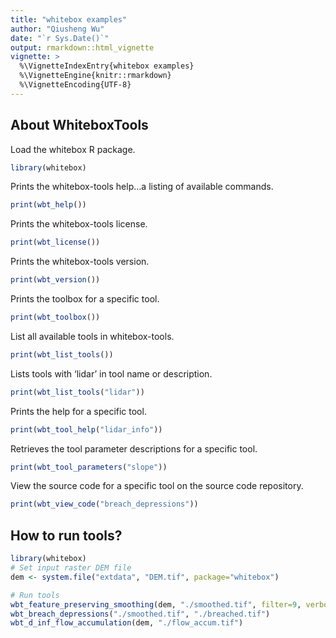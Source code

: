 ```yaml
---
title: "whitebox examples"
author: "Qiusheng Wu"
date: "`r Sys.Date()`"
output: rmarkdown::html_vignette
vignette: >
  %\VignetteIndexEntry{whitebox examples}
  %\VignetteEngine{knitr::rmarkdown}
  %\VignetteEncoding{UTF-8}
---
```


## About WhiteboxTools

Load the whitebox R package.
```r
library(whitebox)
```

Prints the whitebox-tools help...a listing of available commands.
```r
print(wbt_help())
```

Prints the whitebox-tools license.
```r
print(wbt_license())
```
 
Prints the whitebox-tools version.
```r
print(wbt_version())
```

Prints the toolbox for a specific tool.
```r
print(wbt_toolbox())
```


List all available tools in whitebox-tools.
```r
print(wbt_list_tools())
```


Lists tools with 'lidar' in tool name or description.
```r
print(wbt_list_tools("lidar"))
```

Prints the help for a specific tool.
```r
print(wbt_tool_help("lidar_info"))
```

Retrieves the tool parameter descriptions for a specific tool.
```r
print(wbt_tool_parameters("slope"))
```

View the source code for a specific tool on the source code repository.
```r
print(wbt_view_code("breach_depressions"))
```


## How to run tools?
```r
library(whitebox)
# Set input raster DEM file
dem <- system.file("extdata", "DEM.tif", package="whitebox")

# Run tools
wbt_feature_preserving_smoothing(dem, "./smoothed.tif", filter=9, verbose_mode = TRUE)
wbt_breach_depressions("./smoothed.tif", "./breached.tif")
wbt_d_inf_flow_accumulation(dem, "./flow_accum.tif")
```

